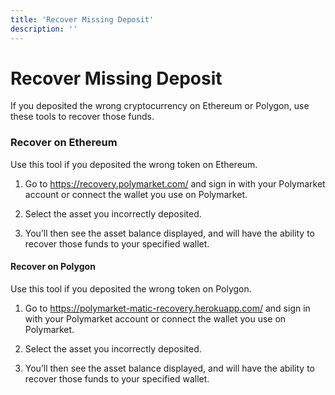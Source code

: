```yaml
---
title: 'Recover Missing Deposit'
description: ''
---
```

# Recover Missing Deposit
If you deposited the wrong cryptocurrency on Ethereum or Polygon, use these tools to recover those funds.

### Recover on Ethereum
<Note>
Use this tool if you deposited the wrong token on Ethereum.
</Note>

1. Go to https://recovery.polymarket.com/ and sign in with your Polymarket account or connect the wallet you use on Polymarket.

2. Select the asset you incorrectly deposited.

3. You’ll then see the asset balance displayed, and will have the ability to recover those funds to your specified wallet.

#### Recover on Polygon
<Note>
Use this tool if you deposited the wrong token on Polygon.
</Note>

1. Go to https://polymarket-matic-recovery.herokuapp.com/ and sign in with your Polymarket account or connect the wallet you use on Polymarket.

2. Select the asset you incorrectly deposited.
3. You’ll then see the asset balance displayed, and will have the ability to recover those funds to your specified wallet.
